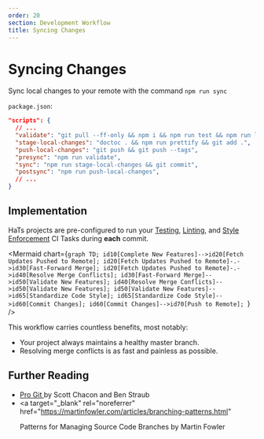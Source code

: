 ```yaml
---
order: 20
section: Development Workflow
title: Syncing Changes
---
```



# Syncing Changes

Sync local changes to your remote with the command `npm run sync`

`package.json`:

```json
"scripts": {
  // ...
  "validate": "git pull --ff-only && npm i && npm run test && npm run lint",
  "stage-local-changes": "doctoc . && npm run prettify && git add .",
  "push-local-changes": "git push && git push --tags",
  "presync": "npm run validate",
  "sync": "npm run stage-local-changes && git commit",
  "postsync": "npm run push-local-changes",
  // ...
}
```

## Implementation

HaTs projects are pre-configured to run your [Testing](/docs/development-workflow/testing/), [Linting](/docs/development-workflow/linting/), and [Style Enforcement](/docs/development-workflow/enforcing-style/) CI Tasks during **each** commit.

<Mermaid
	chart={`graph TD;
  id10[Complete New Features]-->id20[Fetch Updates Pushed to Remote];
  id20[Fetch Updates Pushed to Remote]-.->id30[Fast-Forward Merge];
  id20[Fetch Updates Pushed to Remote]-.->id40[Resolve Merge Conflicts];
  id30[Fast-Forward Merge]-->id50[Validate New Features];
  id40[Resolve Merge Conflicts]-->id50[Validate New Features];
  id50[Validate New Features]-->id65[Standardize Code Style];
  id65[Standardize Code Style]-->id60[Commit Changes];
  id60[Commit Changes]-->id70[Push to Remote];
`}
/>

This workflow carries countless benefits, most notably:

- Your project always maintains a healthy master branch.
- Resolving merge conflicts is as fast and painless as possible.

## Further Reading

- <a target="_blank" rel="noreferrer" href="https://git-scm.com/book/en/v2">
  	Pro Git
  </a> by Scott Chacon and Ben Straub
- <a
  	target="_blank"
  	rel="noreferrer"
  	href="https://martinfowler.com/articles/branching-patterns.html"
  >
  	Patterns for Managing Source Code Branches
  </a> by Martin Fowler
